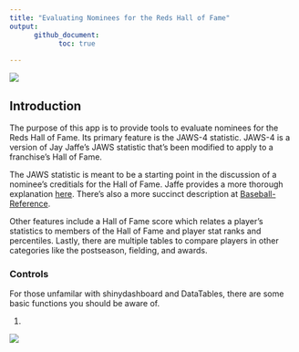 ```yaml
---
title: "Evaluating Nominees for the Reds Hall of Fame"
output:
      github_document:
            toc: true
            
---
```


![](charts/Home Screen.png)

## Introduction

The purpose of this app is to provide tools to evaluate nominees for the Reds Hall of Fame. Its primary feature is the JAWS-4 statistic. JAWS-4 is a version of Jay Jaffe's JAWS statistic that's been modified to apply to a franchise's Hall of Fame.

The JAWS statistic is meant to be a starting point in the discussion of a nominee's creditials for the Hall of Fame. Jaffe provides a more thorough explanation [here](https://www.si.com/mlb/2017/11/27/hall-fame-jaws-intro-2018-ballot). There's also a more succinct description at [Baseball-Reference](https://www.baseball-reference.com/about/jaws.shtml).

Other features include a Hall of Fame score which relates a player's statistics to members of the Hall of Fame and player stat ranks and percentiles. Lastly, there are multiple tables to compare players in other categories like the postseason, fielding, and awards.

### Controls

For those unfamilar with shinydashboard and DataTables, there are some basic functions you should be aware of.

1.

![](charts/Home Screen Labelled.png)